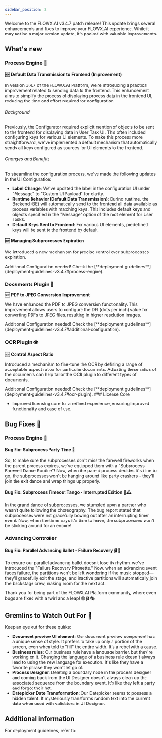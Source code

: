 ```yaml
---
sidebar_position: 2
---
```

Welcome to the FLOWX.AI v3.4.7 patch release! This update brings several enhancements and fixes to improve your FLOWX.AI experience. While it may not be a major version update, it's packed with valuable improvements.

## **What's new** 

### Process Engine 🚂 

#### 🆕 **Default Data Transmission to Frontend (Improvement)**

In version 3.4.7 of the FLOWX.AI Platform, we're introducing a practical improvement related to sending data to the frontend. This enhancement aims to simplify the process of displaying process data in the frontend UI, reducing the time and effort required for configuration.

###### Background

Previously, the Configurator required explicit mention of objects to be sent to the frontend for displaying data in User Task UI. This often included configuring keys for various UI elements. To make this process more straightforward, we've implemented a default mechanism that automatically sends all keys configured as sources for UI elements to the frontend.

###### Changes and Benefits

To streamline the configuration process, we've made the following updates in the UI Configuration:

* **Label Change**: We've updated the label in the configuration UI under "Message" to "Custom UI Payload" for clarity.
* **Runtime Behavior (Default Data Transmission)**: During runtime, the Backend (BE) will automatically send to the frontend all data available as process variables with matching keys. This includes default keys and objects specified in the "Message" option of the root element for User Tasks.
* **Default Keys Sent to Frontend**: For various UI elements, predefined keys will be sent to the frontend by default.

#### 🆕 **Managing Subprocesses Expiration**

We introduced a new mechanism for precise control over subprocesses expiration.

<Check>
Additional Configuration needed! Check the [**deployment guidelines**](deployment-guidelines-v3.4.7#process-engine).
</Check>

### Documents Plugin 📄

🆕 **PDF to JPEG Conversion Improvement**

We have enhanced the PDF to JPEG conversion functionality. This improvement allows users to configure the DPI (dots per inch) value for converting PDFs to JPEG files, resulting in higher resolution images.  

<Check>
Additional Configuration needed! Check the [**deployment guidelines**](deployment-guidelines-v3.4.7#additional-configuration).
</Check>

### OCR Plugin 👁️ 

🆕 **Control Aspect Ratio**

Introduced a mechanism to fine-tune the OCR by defining a range of acceptable aspect ratios for particular documents. Adjusting these ratios of the documents can help tailor the OCR plugin to different types of documents.

<Check>
Additional Configuration needed! Check the [**deployment guidelines**](deployment-guidelines-v3.4.7#ocr-plugin).
</Check>
### License Core

* Improved licensing core for a refined experience, ensuring improved functionality and ease of use.

## **Bug Fixes** 🔧

### Process Engine 🚂

#### Bug Fix: Subprocess Party Time 🎉

So, to make sure the subprocesses don't miss the farewell fireworks when the parent process expires, we've equipped them with a "Subprocess Farewell Dance Routine"! Now, when the parent process decides it's time to go, the subprocesses won't be hanging around like party crashers - they'll join the exit dance and wrap things up properly.

#### Bug Fix: Subprocess Timeout Tango - Interrupted Edition 💃🕰️

In the grand dance of subprocesses, we stumbled upon a partner who wasn't quite following the choreography. The bug report stated that subprocesses were not gracefully bowing out after an interrupting timer event. Now, when the timer says it's time to leave, the subprocesses won't be sticking around for an encore! 


### Advancing Controller

#### Bug Fix: Parallel Advancing Ballet - Failure Recovery 🩰🐞

To ensure our parallel advancing ballet doesn't lose its rhythm, we've introduced the "Failure Recovery Pirouette." Now, when an advancing event faces failure, the partitions won't be left wondering if the music stopped—they'll gracefully exit the stage, and inactive partitions will automatically join the backstage crew, making room for the next act.

Thank you for being part of the FLOWX.AI Platform community, where even bugs are fixed with a twirl and a leap! 😄🩰🎭

## **Gremlins to Watch Out For** 🙁

Keep an eye out for these quirks:

* **Document preview UI element**: Our document preview component has a unique sense of style. It prefers to take up only a portion of the screen, even when told to "fill" the entire width. It's a rebel with a cause.
* **Business rules**: Our business rule have a language barrier, but they're working on it. Changing the language of a business rule doesn't always lead to using the new language for execution. It's like they have a favorite phrase they won't let go of.
* **Process Designer**: Deleting a boundary node in the process designer and coming back from the UI Designer doesn't always clean up the associated sequence from the boundary event. It's like they left a party and forgot their hat.
* **Datepicker Date Transformation**: Our Datepicker seems to possess a hidden talent. It mysteriously transforms random text into the current date when used with validators in UI Designer.

## **Additional information**

For deployment guidelines, refer to:
 
<Card title="Deployment guidelines v3.4.7" href="./deployment-guidelines-v3.4.7"></Card>




